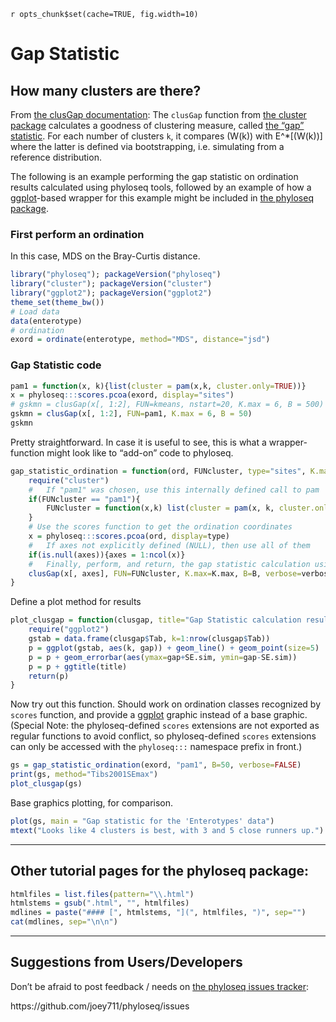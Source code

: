`r opts_chunk$set(cache=TRUE, fig.width=10)`
<link href="http://joey711.github.com/phyloseq/markdown.css" rel="stylesheet"></link>


# Gap Statistic
## How many clusters are there?

From [the clusGap documentation](http://stat.ethz.ch/R-manual/R-devel/library/cluster/html/clusGap.html): 
The `clusGap` function from [the cluster package](http://cran.r-project.org/web/packages/cluster/index.html) calculates a goodness of clustering measure, called [the “gap” statistic](www.stanford.edu/~hastie/Papers/gap.pdf). For each number of clusters `k`, it compares \log(W(k)) with E^*[\log(W(k))] where the latter is defined via bootstrapping, i.e. simulating from a reference distribution.

The following is an example performing the gap statistic on ordination results calculated using phyloseq tools, followed by an example of how a [ggplot](http://had.co.nz/ggplot2/)-based wrapper for this example might be included in [the phyloseq package](http://joey711.github.com/phyloseq/). 


### First perform an ordination

In this case, MDS on the Bray-Curtis distance.

```r
library("phyloseq"); packageVersion("phyloseq")
library("cluster"); packageVersion("cluster")
library("ggplot2"); packageVersion("ggplot2")
theme_set(theme_bw())
# Load data
data(enterotype)
# ordination
exord = ordinate(enterotype, method="MDS", distance="jsd")
```


### Gap Statistic code

```r
pam1 = function(x, k){list(cluster = pam(x,k, cluster.only=TRUE))}
x = phyloseq:::scores.pcoa(exord, display="sites")
# gskmn = clusGap(x[, 1:2], FUN=kmeans, nstart=20, K.max = 6, B = 500)
gskmn = clusGap(x[, 1:2], FUN=pam1, K.max = 6, B = 50)
gskmn
```

Pretty straightforward. In case it is useful to see, this is what a wrapper-function might look like to "add-on" code to phyloseq.

```r
gap_statistic_ordination = function(ord, FUNcluster, type="sites", K.max=6, axes=c(1:2), B=500, verbose=interactive(), ...){
	require("cluster")
	#	If "pam1" was chosen, use this internally defined call to pam
	if(FUNcluster == "pam1"){
		FUNcluster = function(x,k) list(cluster = pam(x, k, cluster.only=TRUE))		
	}
	# Use the scores function to get the ordination coordinates
	x = phyloseq:::scores.pcoa(ord, display=type)
	#	If axes not explicitly defined (NULL), then use all of them
	if(is.null(axes)){axes = 1:ncol(x)}
	#	Finally, perform, and return, the gap statistic calculation using cluster::clusGap	
	clusGap(x[, axes], FUN=FUNcluster, K.max=K.max, B=B, verbose=verbose, ...)
}
```

Define a plot method for results

```r
plot_clusgap = function(clusgap, title="Gap Statistic calculation results"){
	require("ggplot2")
	gstab = data.frame(clusgap$Tab, k=1:nrow(clusgap$Tab))
	p = ggplot(gstab, aes(k, gap)) + geom_line() + geom_point(size=5)
	p = p + geom_errorbar(aes(ymax=gap+SE.sim, ymin=gap-SE.sim))
	p = p + ggtitle(title)
	return(p)
}
```

Now try out this function. Should work on ordination classes recognized by `scores` function, and provide a [ggplot](http://had.co.nz/ggplot2/) graphic instead of a base graphic. (Special Note: the phyloseq-defined `scores` extensions are not exported as regular functions to avoid conflict, so phyloseq-defined `scores` extensions can only be accessed with the `phyloseq:::` namespace prefix in front.)

```r
gs = gap_statistic_ordination(exord, "pam1", B=50, verbose=FALSE)
print(gs, method="Tibs2001SEmax")
plot_clusgap(gs)
```

Base graphics plotting, for comparison.

```r
plot(gs, main = "Gap statistic for the 'Enterotypes' data")
mtext("Looks like 4 clusters is best, with 3 and 5 close runners up.")	
```


---

## Other tutorial pages for the phyloseq package:

```r
htmlfiles = list.files(pattern="\\.html")
htmlstems = gsub(".html", "", htmlfiles)
mdlines = paste("#### [", htmlstems, "](", htmlfiles, ")", sep="")
cat(mdlines, sep="\n\n")
```


---

## Suggestions from Users/Developers

Don't be afraid to post feedback / needs on [the phyloseq issues tracker](https://github.com/joey711/phyloseq/issues):

https://github.com/joey711/phyloseq/issues
